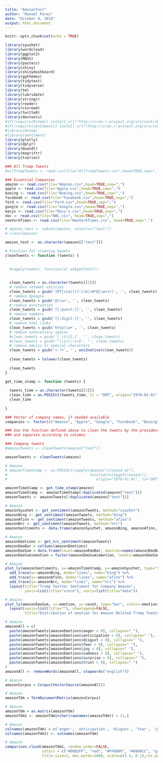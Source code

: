 ---
title: "AmazonTest"
author: "Manuel Perez"
date: "October 9, 2018"
output: html_document
---

```{r setup, include=FALSE}
knitr::opts_chunk$set(echo = TRUE)
```

```{r}
library(syuzhet)
library(wordcloud)
library(ggplot2)
library(MASS)
library(pastecs)
library(shiny)
library(shinydashboard)
library(ggthemes)
library(tidytext)
library(tidyverse)
library(tm)
library(lubridate)
library(stringr)
library(reader)
library(csvread)
library(twitteR)
library(devtools)
#if(!require(Rstem)) install_url("http://cran.r-project.org/src/contrib/Archive/Rstem/Rstem_0.4-1.tar.gz")
#if(!require(sentiment)) install_url("http://cran.r-project.org/src/contrib/Archive/sentiment/sentiment_0.2.tar.gz")
#library(Rstem)
#library(sentiment)
library(plotly)
library(dplyr)
library(Quandl)
library(magrittr)
library(tseries)
```

```{r}
### All Trump Tweets
#allTrumpTweets <- read.csv(file="AllTrumpTweets.csv",head=TRUE,sep=",")
```

```{r}
### Essential Companies
amazon <- read.csv(file="Amazon.csv",head=TRUE,sep=",")
apple <- read.csv(file="Apple.csv",head=TRUE,sep=",")
boeing <- read.csv(file="Boeing.csv",head=TRUE,sep=",")
facebook <- read.csv(file="Facebook.csv",head=TRUE,sep=",")
ford <- read.csv(file="Ford.csv",head=TRUE,sep=",")
google <- read.csv(file="Google.csv",head=TRUE,sep=",")
macys <- read.csv(file="Macy's.csv",head=TRUE,sep=",")
nbc <- read.csv(file="NBC.csv", head=TRUE,sep=",")
newYorkTimes <- read.csv(file="NewYorkTimes.csv", head=TRUE,sep=",")
```

```{r}
# amazon_text <- subset(amazon, select=c("text"))
# class(amazon)

amazon_text <- as.character(amazon[["text"]])

```

```{r}
# Function for cleaning tweets
cleanTweets <- function (tweets) {
  
  
  #sapply(tweets, function(x) x$$getText())
  
  
  clean_tweets = as.character(tweets[[2]])
  # remove retweet entities
  clean_tweets = gsub('(RT|via)((?:\\b\\W*@\\w+)+)', '', clean_tweets)
  # remove @people
  clean_tweets = gsub('@\\w+', '', clean_tweets)
  # remove punctuation
  clean_tweets = gsub('[[:punct:]]', '', clean_tweets)
  # remove numbers
  clean_tweets = gsub('[[:digit:]]', '', clean_tweets)
  # remove html links
  clean_tweets = gsub('http\\w+', '', clean_tweets)
  # remove unnecessary spaces
  #clean_tweets = gsub('[ \t]{2,}', '', clean_tweets)
  #clean_tweets = gsub('^\\s+|\\s+$', '', clean_tweets)
  # remove emojis or special characters
  clean_tweets = gsub('<.*>', '', enc2native(clean_tweets))
  
  clean_tweets = tolower(clean_tweets)
  
  clean_tweets
}
```

```{r}
get_time_stamp <- function (tweets) {
  
  tweets_time = as.character(tweets[[3]])
  clean_time = as.POSIXct(tweets_time, tz = "GMT", origin="1970-01-01", format = "%D %k ")
  clean_time
  
}
```

```{r}
### Vector of company names, if needed available
companies <- factor(c("Amazon", "Apple", "Google", "Facebook", "Boeing", "Ford"))

### Use the function defined above to clean the tweets by the president 
### and separate according to columns 

### Company tweets
#amazonTweets <- cleanTweets(amazon["text"])

amazonTweets <- cleanTweets(amazon)

# Amazon
# amazonTimeStamp <- as.POSIXct(sapply(amazon["created_at"], 
#                                      function(x)x$getCreated()), 
#                                         origin="1970-01-01", tz="GMT")

amazonTimeStamp <- get_time_stamp(amazon)
amazonTimeStamp <- amazonTimeStamp[!duplicated(amazon["text"])]
amazonTweets <- amazonTweets[!duplicated(amazon["text"])]

```

```{r}
# Amazon
amazonSyuzhet <- get_sentiment(amazonTweets, method="syuzhet")
amazonBing <- get_sentiment(amazonTweets, method="bing")
amazonAfinn <- get_sentiment(amazonTweets, method="afinn")
amazonNrc <- get_sentiment(amazonTweets, method="nrc")
amazonSentiments <- data.frame(amazonSyuzhet, amazonBing, amazonAfinn, amazonNrc, amazonTimeStamp)
```

```{r}
# Amazon
amazonEmotions <- get_nrc_sentiment(amazonTweets)
amazonEmoBar = colSums(amazonEmotions)
amazonEmoSum = data.frame(count=amazonEmoBar, emotion=names(amazonEmoBar))
amazonEmoSum$emotion = factor(amazonEmoSum$emotion, levels=amazonEmoSum$emotion[order(amazonEmoSum$count, decreasing = TRUE)])
```

```{r}
# Amazon
plot_ly(amazonSentiments, x=~amazonTimeStamp, y=~amazonSyuzhet, type="scatter", mode="jitter", name="syuzhet") %>%
  add_trace(y=~amazonBing, mode="lines", name="bing") %>%
  add_trace(y=~amazonAfinn, mode="lines", name="afinn") %>%
  add_trace(y=~amazonNrc, mode="lines", name="nrc") %>%
  layout(title="Trump Twitter Sentiment for Company Amazon",
         yaxis=list(title="score"), xaxis=list(title="date"))
```

```{r}
# Amazon
plot_ly(amazonEmoSum, x=~emotion, y=~count, type="bar", color=~emotion) %>%
  layout(xaxis=list(title=""), showlegend=FALSE,
         title="Distribution of emotion for Amazon Related Trump Tweets")
```

```{r}
# Amazon
amazonAll = c(
  paste(amazonTweets[amazonEmotions$anger > 0], collapse=" "),
  paste(amazonTweets[amazonEmotions$anticipation > 0], collapse=" "),
  paste(amazonTweets[amazonEmotions$disgust > 0], collapse=" "),
  paste(amazonTweets[amazonEmotions$fear > 0], collapse=" "),
  paste(amazonTweets[amazonEmotions$joy > 0], collapse=" "),
  paste(amazonTweets[amazonEmotions$sadness > 0], collapse=" "),
  paste(amazonTweets[amazonEmotions$surprise > 0], collapse=" "),
  paste(amazonTweets[amazonEmotions$trust > 0], collapse=" ")
)
amazonAll <- removeWords(amazonAll, stopwords("english"))
```

```{r}
# Amazon
amazonCorpus = Corpus(VectorSource(amazonAll))
```

```{r}
# Amazon
amazonTdm = TermDocumentMatrix(amazonCorpus)
```

```{r}
# Amazon
amazonTdm = as.matrix(amazonTdm)
amazonTdm1 <- amazonTdm[nchar(rownames(amazonTdm)) < 11,]
```

```{r}
# Amazon
colnames(amazonTdm) = c('anger', 'anticipation', 'disgust', 'fear', 'joy', 'sadness', 'surprise', 'trust')
colnames(amazonTdm1) <- colnames(amazonTdm)
```

```{r}
# Amazon
comparison.cloud(amazonTdm1, random.order=FALSE,
                 colors = c("#00B2FF", "red", "#FF0099", "#6600CC", "green", "orange", "blue", "brown"),
                 title.size=1, max.words=1000, scale=c(3.5, 0.1),rot.per=0.4)

```

